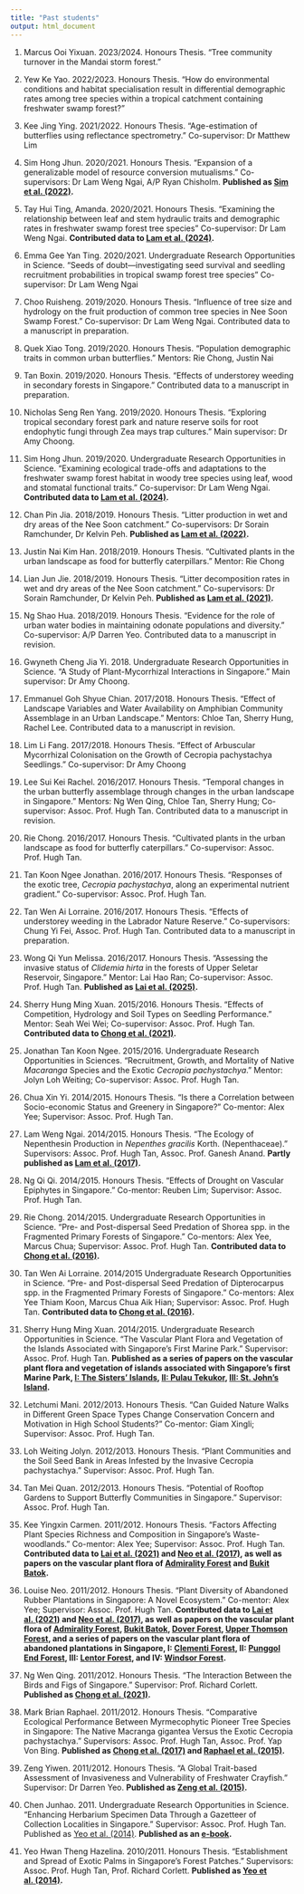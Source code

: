 ```yaml
---
title: "Past students"
output: html_document
---
```


<!---
Eugenia Mok Kai Ern. 2024/2025. Honours Thesis.
--->

1. Marcus Ooi Yixuan. 2023/2024. Honours Thesis. “Tree community turnover in the Mandai storm forest.”

1. Yew Ke Yao. 2022/2023. Honours Thesis. “How do environmental conditions and habitat specialisation result in differential demographic rates among tree species within a tropical catchment containing freshwater swamp forest?”

1. Kee Jing Ying. 2021/2022. Honours Thesis. “Age-estimation of butterflies using reflectance spectrometry.” Co-supervisor: Dr Matthew Lim

1. Sim Hong Jhun. 2020/2021. Honours Thesis. “Expansion of a generalizable model of resource conversion mutualisms.” Co-supervisors: Dr Lam Weng Ngai, A/P Ryan Chisholm. **Published as [Sim et al. (2022)](/publications.html#SimEtAl_2022).**

1. Tay Hui Ting, Amanda. 2020/2021. Honours Thesis. “Examining the relationship between leaf and stem hydraulic traits and demographic rates in freshwater swamp forest tree species” Co-supervisor: Dr Lam Weng Ngai. **Contributed data to [Lam et al. (2024)](/publications.html#LamEtAl_2024).**

1. Emma Gee Yan Ting. 2020/2021. Undergraduate Research Opportunities in Science. “Seeds of doubt—investigating seed survival and seedling recruitment probabilities in tropical swamp forest tree species” Co-supervisor: Dr Lam Weng Ngai

1. Choo Ruisheng. 2019/2020. Honours Thesis. “Influence of tree size and hydrology on the fruit production of common tree species in Nee Soon Swamp Forest.” Co-supervisor: Dr Lam Weng Ngai. Contributed data to a manuscript in preparation.

1. Quek Xiao Tong. 2019/2020. Honours Thesis. “Population demographic traits in common urban butterflies.” Mentors: Rie Chong, Justin Nai

1. Tan Boxin. 2019/2020. Honours Thesis. “Effects of understorey weeding in secondary forests in Singapore.” Contributed data to a manuscript in preparation.

1. Nicholas Seng Ren Yang. 2019/2020. Honours Thesis. “Exploring tropical secondary forest park and nature reserve soils for root endophytic fungi through Zea mays trap cultures.” Main supervisor: Dr Amy Choong.

1. Sim Hong Jhun. 2019/2020. Undergraduate Research Opportunities in Science. “Examining ecological trade-offs and adaptations to the freshwater swamp forest habitat in woody tree species using leaf, wood and stomatal functional traits.” Co-supervisor: Dr Lam Weng Ngai. **Contributed data to [Lam et al. (2024)](/publications.html#LamEtAl_2024).**

1. Chan Pin Jia. 2018/2019. Honours Thesis. “Litter production in wet and dry areas of the Nee Soon catchment.” Co-supervisors: Dr Sorain Ramchunder, Dr Kelvin Peh. **Published as [Lam et al. (2022)](/publications.html#LamEtAl_2022).**

1. Justin Nai Kim Han. 2018/2019. Honours Thesis. “Cultivated plants in the urban landscape as food for butterfly caterpillars.” Mentor: Rie Chong

1. Lian Jun Jie. 2018/2019. Honours Thesis. “Litter decomposition rates in wet and dry areas of the Nee Soon catchment.” Co-supervisors: Dr Sorain Ramchunder, Dr Kelvin Peh. **Published as [Lam et al. (2021)](/publications.html#LamEtAl_2021).**

1. Ng Shao Hua. 2018/2019. Honours Thesis. “Evidence for the role of urban water bodies in maintaining odonate populations and diversity.” Co-supervisor: A/P Darren Yeo. Contributed data to a manuscript in revision.

1. Gwyneth Cheng Jia Yi. 2018. Undergraduate Research Opportunities in Science. “A Study of Plant-Mycorrhizal Interactions in Singapore.” Main supervisor: Dr Amy Choong.

1. Emmanuel Goh Shyue Chian. 2017/2018. Honours Thesis. “Effect of Landscape Variables and Water Availability on Amphibian Community Assemblage in an Urban Landscape.” Mentors: Chloe Tan, Sherry Hung, Rachel Lee. Contributed data to a manuscript in revision.

1. Lim Li Fang. 2017/2018. Honours Thesis. “Effect of Arbuscular Mycorrhizal Colonisation on the Growth of Cecropia pachystachya Seedlings.” Co-supervisor: Dr Amy Choong

1. Lee Sui Kei Rachel. 2016/2017. Honours Thesis. “Temporal changes in the urban butterfly assemblage through changes in the urban landscape in Singapore.” Mentors: Ng Wen Qing, Chloe Tan, Sherry Hung; Co-supervisor: Assoc. Prof. Hugh Tan. Contributed data to a manuscript in revision.

1. Rie Chong. 2016/2017. Honours Thesis. “Cultivated plants in the urban landscape as food for butterfly caterpillars.” Co-supervisor: Assoc. Prof. Hugh Tan.

1. Tan Koon Ngee Jonathan. 2016/2017. Honours Thesis. “Responses of the exotic tree, _Cecropia pachystachya_, along an experimental nutrient gradient.” Co-supervisor: Assoc. Prof. Hugh Tan.

1. Tan Wen Ai Lorraine. 2016/2017. Honours Thesis. “Effects of understorey weeding in the Labrador Nature Reserve.” Co-supervisors: Chung Yi Fei, Assoc. Prof. Hugh Tan. Contributed data to a manuscript in preparation.

1. Wong Qi Yun Melissa. 2016/2017. Honours Thesis. “Assessing the invasive status of _Clidemia hirta_ in the forests of Upper Seletar Reservoir, Singapore.” Mentor: Lai Hao Ran; Co-supervisor: Assoc. Prof. Hugh Tan. **Published as [Lai et al. (2025)](/publications.html#LaiEtAl_2025).**

1. Sherry Hung Ming Xuan. 2015/2016. Honours Thesis. “Effects of Competition, Hydrology and Soil Types on Seedling Performance.” Mentor: Seah Wei Wei; Co-supervisor: Assoc. Prof. Hugh Tan. **Contributed data to [Chong et al. (2021)](/publications.html#ChongEtAl_2021).**

1. Jonathan Tan Koon Ngee. 2015/2016. Undergraduate Research Opportunities in Sciences. “Recruitment, Growth, and Mortality of Native _Macaranga_ Species and the Exotic _Cecropia pachystachya_.” Mentor: Jolyn Loh Weiting; Co-supervisor: Assoc. Prof. Hugh Tan.

1. Chua Xin Yi. 2014/2015. Honours Thesis. “Is there a Correlation between Socio-economic Status and Greenery in Singapore?” Co-mentor: Alex Yee; Supervisor: Assoc. Prof. Hugh Tan.

1. Lam Weng Ngai. 2014/2015. Honours Thesis. “The Ecology of Nepenthesin Production in _Nepenthes gracilis_ Korth. (Nepenthaceae).” Supervisors: Assoc. Prof. Hugh Tan, Assoc. Prof. Ganesh Anand. **Partly published as [Lam et al. (2017)](/publications.html#LamEtAl_2017).**

1. Ng Qi Qi. 2014/2015. Honours Thesis. “Effects of Drought on Vascular Epiphytes in Singapore.” Co-mentor: Reuben Lim; Supervisor: Assoc. Prof. Hugh Tan.

1. Rie Chong. 2014/2015. Undergraduate Research Opportunities in Science. “Pre- and Post-dispersal Seed Predation of Shorea spp. in the Fragmented Primary Forests of Singapore.” Co-mentors: Alex Yee, Marcus Chua; Supervisor: Assoc. Prof. Hugh Tan. **Contributed data to [Chong et al. (2016)](/publications.html#ChongEtAl_2016).**

1. Tan Wen Ai Lorraine. 2014/2015 Undergraduate Research Opportunities in Science. “Pre- and Post-dispersal Seed Predation of Dipterocarpus spp. in the Fragmented Primary Forests of Singapore.” Co-mentors: Alex Yee Thiam Koon, Marcus Chua Aik Hian; Supervisor: Assoc. Prof. Hugh Tan. **Contributed data to [Chong et al. (2016)](/publications.html#ChongEtAl_2016).**

1. Sherry Hung Ming Xuan. 2014/2015. Undergraduate Research Opportunities in Science. “The Vascular Plant Flora and Vegetation of the Islands Associated with Singapore’s First Marine Park.” Supervisor: Assoc. Prof. Hugh Tan. **Published as a series of papers on the vascular plant flora and vegetation of islands associated with Singapore's first Marine Park, [I: The Sisters’ Islands](/publications.html#MarineParkI), [II: Pulau Tekukor](/publications.html#MarineParkII), [III: St. John’s Island](/publications.html#MarineParkIII).**

1. Letchumi Mani. 2012/2013. Honours Thesis. “Can Guided Nature Walks in Different Green Space Types Change Conservation Concern and Motivation in High School Students?” Co-mentor: Giam Xingli; Supervisor: Assoc. Prof. Hugh Tan.

1. Loh Weiting Jolyn. 2012/2013. Honours Thesis. “Plant Communities and the Soil Seed Bank in Areas Infested by the Invasive Cecropia pachystachya.” Supervisor: Assoc. Prof. Hugh Tan.

1. Tan Mei Quan. 2012/2013. Honours Thesis. “Potential of Rooftop Gardens to Support Butterfly Communities in Singapore.” Supervisor: Assoc. Prof. Hugh Tan.

1. Kee Yingxin Carmen. 2011/2012. Honours Thesis. “Factors Affecting Plant Species Richness and Composition in Singapore’s Waste-woodlands.” Co-mentor: Alex Yee; Supervisor: Assoc. Prof. Hugh Tan. **Contributed data to [Lai et al. (2021)](/publications.html#LaiEtAl_2021) and [Neo et al. (2017)](/publications.html#NeoEtAl_2017), as well as papers on the vascular plant flora of [Admirality Forest](/publications.html#AdmiraltyForest) and [Bukit Batok](/publications.html#BtBatok).**

1. Louise Neo. 2011/2012. Honours Thesis. “Plant Diversity of Abandoned Rubber Plantations in Singapore: A Novel Ecosystem.” Co-mentor: Alex Yee; Supervisor: Assoc. Prof. Hugh Tan. **Contributed data to [Lai et al. (2021)](/publications.html#LaiEtAl_2021) and [Neo et al. (2017)](/publications.html#NeoEtAl_2017), as well as papers on the vascular plant flora of [Admirality Forest](/publications.html#AdmiraltyForest), [Bukit Batok](/publications.html#BtBatok), [Dover Forest](/publications.html#DoverForest), [Upper Thomson Forest](/publications.html#UppThomsonForest), and a series of papers on the vascular plant flora of abandoned plantations in Singapore, I: [Clementi Forest](/publications.html#ClementiForest), II: [Punggol End Forest](/publications.html#PunggolEndForest), III: [Lentor Forest](/publications.html#LentorForest), and IV: [Windsor Forest](/publications.html#WindsorForest).**

1. Ng Wen Qing. 2011/2012. Honours Thesis. “The Interaction Between the Birds and Figs of Singapore.” Supervisor: Prof. Richard Corlett. **Published as [Chong et al. (2021)](/publications.html#ChongEtAl_2021).**

1. Mark Brian Raphael. 2011/2012. Honours Thesis. “Comparative Ecological Performance Between Myrmecophytic Pioneer Tree Species in Singapore: The Native Macranga gigantea Versus the Exotic Cecropia pachystachya.” Supervisors: Assoc. Prof. Hugh Tan, Assoc. Prof. Yap Von Bing. **Published as  [Chong et al. (2017)](/publications.html#ChongEtAl_2017) and [Raphael et al. (2015)](/publications.html#RaphaelEtAl_2015).**

1. Zeng Yiwen. 2011/2012. Honours Thesis. “A Global Trait-based Assessment of Invasiveness and Vulnerability of Freshwater Crayfish.” Supervisor: Dr Darren Yeo. **Published as  [Zeng et al. (2015)](/publications.html#ZengEtAl_2015).**

1. Chen Junhao. 2011. Undergraduate Research Opportunities in Science. “Enhancing Herbarium Specimen Data Through a Gazetteer of Collection Localities in Singapore.” Supervisor: Assoc. Prof. Hugh Tan. Published as  [Yeo et al. (2014)](/publications.html#YeoEtAl_2014). **Published as an [e-book](/publications.html#gazetteer2014).**

1. Yeo Hwan Theng Hazelina. 2010/2011. Honours Thesis. “Establishment and Spread of Exotic Palms in Singapore’s Forest Patches.” Supervisors: Assoc. Prof. Hugh Tan, Prof. Richard Corlett. **Published as  [Yeo et al. (2014)](/publications.html#YeoEtAl_2014).**